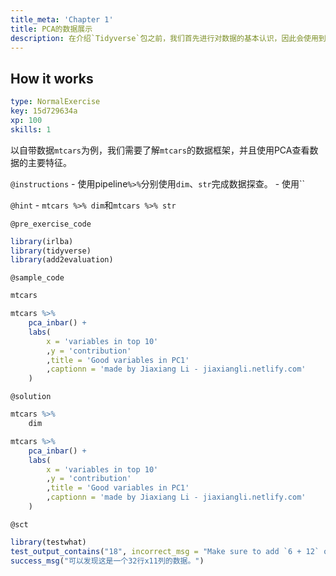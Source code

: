 ```yaml
---
title_meta: 'Chapter 1'
title: PCA的数据展示
description: 在介绍`Tidyverse`包之前，我们首先进行对数据的基本认识，因此会使用到其他R包。
---
```


## How it works

```yaml
type: NormalExercise
key: 15d729634a
xp: 100
skills: 1
```

以自带数据`mtcars`为例，我们需要了解`mtcars`的数据框架，并且使用PCA查看数据的主要特征。

`@instructions`
- 使用pipeline`%>%`分别使用`dim`、`str`完成数据探查。
- 使用``

`@hint`
- `mtcars %>% dim`和`mtcars %>% str`

`@pre_exercise_code`
```r
library(irlba)
library(tidyverse)
library(add2evaluation)
```

`@sample_code`
```r
mtcars

mtcars %>% 
    pca_inbar() +
    labs(
        x = 'variables in top 10'
        ,y = 'contribution'
        ,title = 'Good variables in PC1'
        ,captionn = 'made by Jiaxiang Li - jiaxiangli.netlify.com'
    )
```

`@solution`
```r
mtcars %>% 
    dim

mtcars %>% 
    pca_inbar() +
    labs(
        x = 'variables in top 10'
        ,y = 'contribution'
        ,title = 'Good variables in PC1'
        ,captionn = 'made by Jiaxiang Li - jiaxiangli.netlify.com'
    )
```

`@sct`
```r
library(testwhat)
test_output_contains("18", incorrect_msg = "Make sure to add `6 + 12` on a new line. Do not start the line with a `#`, otherwise your R code is not executed!")
success_msg("可以发现这是一个32行x11列的数据。")
```
